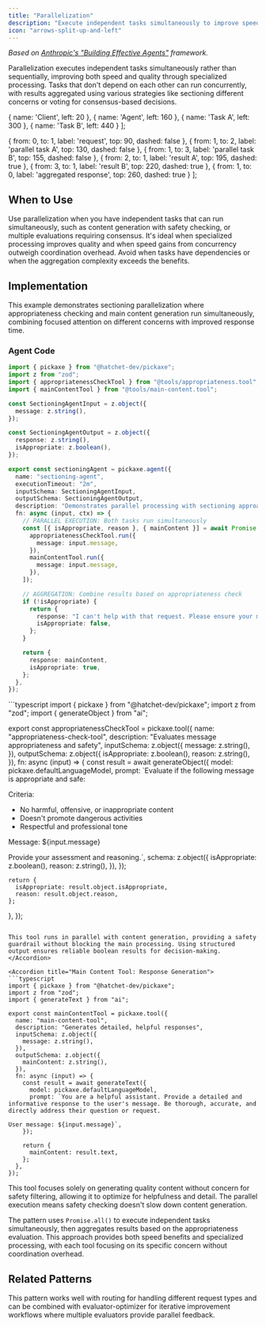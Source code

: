 ```yaml
---
title: "Parallelization"
description: "Execute independent tasks simultaneously to improve speed and specialized processing"
icon: "arrows-split-up-and-left"
---
```



*Based on [Anthropic's "Building Effective Agents"](https://www.anthropic.com/engineering/building-effective-agents) framework.*

Parallelization executes independent tasks simultaneously rather than sequentially, improving both speed and quality through specialized processing. Tasks that don't depend on each other can run concurrently, with results aggregated using various strategies like sectioning different concerns or voting for consensus-based decisions.

  { name: 'Client', left: 20 },
  { name: 'Agent', left: 160 },
  { name: 'Task A', left: 300 },
  { name: 'Task B', left: 440 }
];

  { from: 0, to: 1, label: 'request', top: 90, dashed: false },
  { from: 1, to: 2, label: 'parallel task A', top: 130, dashed: false },
  { from: 1, to: 3, label: 'parallel task B', top: 155, dashed: false },
  { from: 2, to: 1, label: 'result A', top: 195, dashed: true },
  { from: 3, to: 1, label: 'result B', top: 220, dashed: true },
  { from: 1, to: 0, label: 'aggregated response', top: 260, dashed: true }
];

<CallGraphSequence actors={parallelizationActors} messages={parallelizationMessages} />

## When to Use

Use parallelization when you have independent tasks that can run simultaneously, such as content generation with safety checking, or multiple evaluations requiring consensus. It's ideal when specialized processing improves quality and when speed gains from concurrency outweigh coordination overhead. Avoid when tasks have dependencies or when the aggregation complexity exceeds the benefits.

## Implementation

This example demonstrates sectioning parallelization where appropriateness checking and main content generation run simultaneously, combining focused attention on different concerns with improved response time.

### Agent Code

```typescript
import { pickaxe } from "@hatchet-dev/pickaxe";
import z from "zod";
import { appropriatenessCheckTool } from "@tools/appropriateness.tool";
import { mainContentTool } from "@tools/main-content.tool";

const SectioningAgentInput = z.object({
  message: z.string(),
});

const SectioningAgentOutput = z.object({
  response: z.string(),
  isAppropriate: z.boolean(),
});

export const sectioningAgent = pickaxe.agent({
  name: "sectioning-agent",
  executionTimeout: "2m",
  inputSchema: SectioningAgentInput,
  outputSchema: SectioningAgentOutput,
  description: "Demonstrates parallel processing with sectioning approach",
  fn: async (input, ctx) => {
    // PARALLEL EXECUTION: Both tasks run simultaneously
    const [{ isAppropriate, reason }, { mainContent }] = await Promise.all([
      appropriatenessCheckTool.run({
        message: input.message,
      }),
      mainContentTool.run({
        message: input.message,
      }),
    ]);

    // AGGREGATION: Combine results based on appropriateness check
    if (!isAppropriate) {
      return {
        response: "I can't help with that request. Please ensure your message is appropriate and respectful.",
        isAppropriate: false,
      };
    }

    return {
      response: mainContent,
      isAppropriate: true,
    };
  },
});
```

<AccordionGroup>
<Accordion title="Appropriateness Check Tool: Safety Guardrail">
```typescript
import { pickaxe } from "@hatchet-dev/pickaxe";
import z from "zod";
import { generateObject } from "ai";

export const appropriatenessCheckTool = pickaxe.tool({
  name: "appropriateness-check-tool",
  description: "Evaluates message appropriateness and safety",
  inputSchema: z.object({
    message: z.string(),
  }),
  outputSchema: z.object({
    isAppropriate: z.boolean(),
    reason: z.string(),
  }),
  fn: async (input) => {
    const result = await generateObject({
      model: pickaxe.defaultLanguageModel,
      prompt: `Evaluate if the following message is appropriate and safe:

Criteria:
- No harmful, offensive, or inappropriate content
- Doesn't promote dangerous activities
- Respectful and professional tone

Message: ${input.message}

Provide your assessment and reasoning.`,
      schema: z.object({
        isAppropriate: z.boolean(),
        reason: z.string(),
      }),
    });

    return {
      isAppropriate: result.object.isAppropriate,
      reason: result.object.reason,
    };
  },
});
```

This tool runs in parallel with content generation, providing a safety guardrail without blocking the main processing. Using structured output ensures reliable boolean results for decision-making.
</Accordion>

<Accordion title="Main Content Tool: Response Generation">
```typescript
import { pickaxe } from "@hatchet-dev/pickaxe";
import z from "zod";
import { generateText } from "ai";

export const mainContentTool = pickaxe.tool({
  name: "main-content-tool",
  description: "Generates detailed, helpful responses",
  inputSchema: z.object({
    message: z.string(),
  }),
  outputSchema: z.object({
    mainContent: z.string(),
  }),
  fn: async (input) => {
    const result = await generateText({
      model: pickaxe.defaultLanguageModel,
      prompt: `You are a helpful assistant. Provide a detailed and informative response to the user's message. Be thorough, accurate, and directly address their question or request.

User message: ${input.message}`,
    });

    return {
      mainContent: result.text,
    };
  },
});
```

This tool focuses solely on generating quality content without concern for safety filtering, allowing it to optimize for helpfulness and detail. The parallel execution means safety checking doesn't slow down content generation.
</Accordion>
</AccordionGroup>

The pattern uses `Promise.all()` to execute independent tasks simultaneously, then aggregates results based on the appropriateness evaluation. This approach provides both speed benefits and specialized processing, with each tool focusing on its specific concern without coordination overhead.

## Related Patterns

This pattern works well with routing for handling different request types and can be combined with evaluator-optimizer for iterative improvement workflows where multiple evaluators provide parallel feedback.